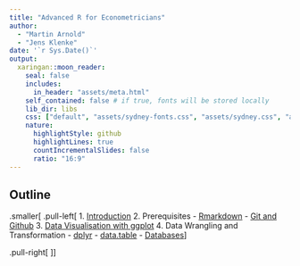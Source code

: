 ```yaml
---
title: "Advanced R for Econometricians"
author: 
  - "Martin Arnold"
  - "Jens Klenke"
date: '`r Sys.Date()`'
output:
  xaringan::moon_reader:
    seal: false
    includes:
      in_header: "assets/meta.html"
    self_contained: false # if true, fonts will be stored locally
    lib_dir: libs
    css: ["default", "assets/sydney-fonts.css", "assets/sydney.css", "assets/custom.css", "assets/title_slides.css", "../xaringan_files/custom.css"]
    nature:
      highlightStyle: github
      highlightLines: true
      countIncrementalSlides: false
      ratio: "16:9"
---
```

## Outline

.smaller[
.pull-left[
1. [Introduction](Introduction/Introduction.html)
2. Prerequisites
   - [Rmarkdown](Rmarkdown/rmarkdown.html)
   - [Git and Github](Git/git_vcs.html)
3. [Data Visualisation with ggplot](ggplot2/ggplot2.html) 
4. Data Wrangling and Transformation
   - [dplyr](Wrangling/Wrangling.html)
   - [data.table](Datatable/datatable.html)
   - [Databases](databases/databases.html)
]

.pull-right[
<ol start = "5">
<li> Advanced R Programming </li>
<ul>
  <li> <a href="Advanced R Concepts/Advanced.html">Advanced Concepts</a></li>
  <li> <a href="functional/functional.html">Functional Programming</a></li>
  <li> <a href="OOP/OOP.html">Object Oriented Programming</a></li>
</ul>
<li> Performance </li> 
<ul>
  <li> <a href="measuring and profiling/MeasuringProfiling.html">Profiling and Benchmarking</a></li> 
  <li> <a href="improving performance/improving-performance.html">Improving Performance</a></li>
  <li> <a href="Rcpp/SpeedRcpp.html">Rcpp</a></li>
  <li> <a href="RcppArmadillo/RcppArmadillo.html">RcppArmadillo</a></li>
</ul>
<li> <a href = Webscraping/webscraping.html>Web Scraping</a></li>
<li> <a href = Shiny/Shiny.html>Shiny</a> </li>
<li> <a href = Packages/Packages.html>Writing Packages </a></li>
<!-- <li>Text Mining  </li> -->
</ol>
]]

